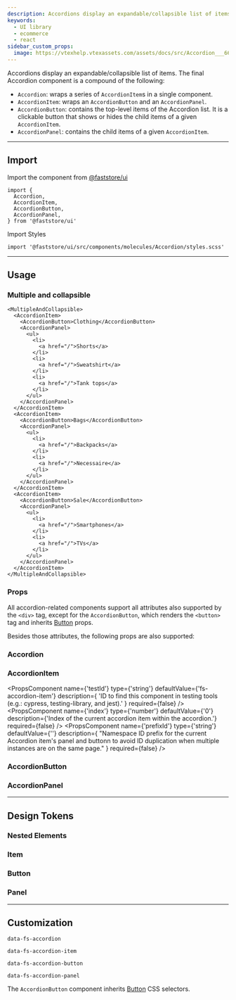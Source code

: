 ```yaml
---
description: Accordions display an expandable/collapsible list of items.
keywords:
  - UI library
  - ecommerce
  - react
sidebar_custom_props:
  image: https://vtexhelp.vtexassets.com/assets/docs/src/Accordion___66012e5367e86c5b4422ff8d6974b8cd.png
---
```



Accordions display an expandable/collapsible list of items. The final Accordion component is a compound of the following:

- `Accordion`: wraps a series of `AccordionItem`s in a single component.
- `AccordionItem`: wraps an `AccordionButton` and an `AccordionPanel`.
- `AccordionButton`: contains the top-level items of the Accordion list. It is a clickable button that shows or hides the child items of a given `AccordionItem`.
- `AccordionPanel`: contains the child items of a given `AccordionItem`.

---

## Import

Import the component from <a href="https://www.faststore.dev/reference/ui/get-started-faststore-ui">@faststore/ui</a>

```tsx
import {
  Accordion,
  AccordionItem,
  AccordionButton,
  AccordionPanel,
} from '@faststore/ui'
```

Import Styles

```tsx
import '@faststore/ui/src/components/molecules/Accordion/styles.scss'
```

---

## Usage

### Multiple and collapsible

```tsx live
<MultipleAndCollapsible>
  <AccordionItem>
    <AccordionButton>Clothing</AccordionButton>
    <AccordionPanel>
      <ul>
        <li>
          <a href="/">Shorts</a>
        </li>
        <li>
          <a href="/">Sweatshirt</a>
        </li>
        <li>
          <a href="/">Tank tops</a>
        </li>
      </ul>
    </AccordionPanel>
  </AccordionItem>
  <AccordionItem>
    <AccordionButton>Bags</AccordionButton>
    <AccordionPanel>
      <ul>
        <li>
          <a href="/">Backpacks</a>
        </li>
        <li>
          <a href="/">Necessaire</a>
        </li>
      </ul>
    </AccordionPanel>
  </AccordionItem>
  <AccordionItem>
    <AccordionButton>Sale</AccordionButton>
    <AccordionPanel>
      <ul>
        <li>
          <a href="/">Smartphones</a>
        </li>
        <li>
          <a href="/">TVs</a>
        </li>
      </ul>
    </AccordionPanel>
  </AccordionItem>
</MultipleAndCollapsible>
```

### Props

All accordion-related components support all attributes also supported by the `<div>` tag, except for the `AccordionButton`, which renders the `<button>` tag and inherits [Button](/reference/ui/atoms/Button) props.

Besides those attributes, the following props are also supported:

### Accordion

<PropsSection name="Accordion" />

### AccordionItem

<PropsComponent
  name={'testId'}
  type={'string'}
  defaultValue={'fs-accordion-item'}
  description={
    'ID to find this component in testing tools (e.g.: cypress, testing-library, and jest).'
  }
  required={false}
/>
<PropsComponent
  name={'index'}
  type={'number'}
  defaultValue={'0'}
  description={'Index of the current accordion item within the accordion.'}
  required={false}
/>
<PropsComponent
  name={'prefixId'}
  type={'string'}
  defaultValue={''}
  description={
    "Namespace ID prefix for the current Accordion item's panel and buttonn to avoid ID duplication when multiple instances are on the same page."
  }
  required={false}
/>

### AccordionButton

<PropsSection name="AccordionButton" />

### AccordionPanel

<PropsSection name="AccordionPanel" />

---

## Design Tokens

### Nested Elements

### Item

<TokenTable>
  <TokenRow
    token="--fs-accordion-item-border-bottom-width"
    value="var(--fs-border-width)"
  />
  <TokenRow
    token="--fs-accordion-item-border-bottom-color"
    value="var(--fs-border-color-light)"
    isColor
  />
</TokenTable>

### Button

<TokenTable>
  <TokenRow
    token="--fs-accordion-button-padding"
    value="var(--fs-spacing-3) 0"
  />
  <TokenRow
    token="--fs-accordion-button-color"
    value="var(--fs-color-text)"
    isColor
  />
  <TokenRow token="--fs-accordion-button-bkg-color" value="transparent" />
</TokenTable>

### Panel

<TokenTable>
  <TokenRow
    token="--fs-accordion-panel-padding-bottom"
    value="var(--fs-spacing-4)"
  />
</TokenTable>

---

## Customization

`data-fs-accordion`

`data-fs-accordion-item`

`data-fs-accordion-button`

`data-fs-accordion-panel`

The `AccordionButton` component inherits [Button](/reference/ui/atoms/Button) CSS selectors.
